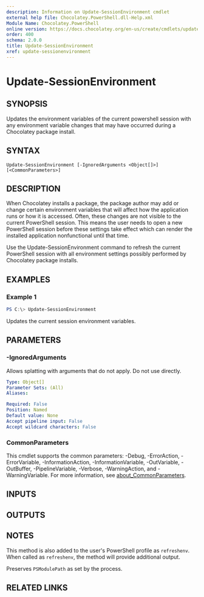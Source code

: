 ```yaml
---
description: Information on Update-SessionEnvironment cmdlet
external help file: Chocolatey.PowerShell.dll-Help.xml
Module Name: Chocolatey.PowerShell
online version: https://docs.chocolatey.org/en-us/create/cmdlets/update-sessionenvironment
order: 400
schema: 2.0.0
title: Update-SessionEnvironment
xref: update-sessionenvironment
---
```


# Update-SessionEnvironment

## SYNOPSIS
Updates the environment variables of the current powershell session with any environment variable changes that may have occurred during a Chocolatey package install.

## SYNTAX

```
Update-SessionEnvironment [-IgnoredArguments <Object[]>] [<CommonParameters>]
```

## DESCRIPTION
When Chocolatey installs a package, the package author may add or change certain environment variables that will affect how the application runs or how it is accessed.
Often, these changes are not visible to the current PowerShell session.
This means the user needs to open a new PowerShell session before these settings take effect which can render the installed application nonfunctional until that time.

Use the Update-SessionEnvironment command to refresh the current PowerShell session with all environment settings possibly performed by Chocolatey package installs.

## EXAMPLES

### Example 1
```powershell
PS C:\> Update-SessionEnvironment
```

Updates the current session environment variables.

## PARAMETERS

### -IgnoredArguments
Allows splatting with arguments that do not apply. Do not use directly.

```yaml
Type: Object[]
Parameter Sets: (All)
Aliases:

Required: False
Position: Named
Default value: None
Accept pipeline input: False
Accept wildcard characters: False
```

### CommonParameters
This cmdlet supports the common parameters: -Debug, -ErrorAction, -ErrorVariable, -InformationAction, -InformationVariable, -OutVariable, -OutBuffer, -PipelineVariable, -Verbose, -WarningAction, and -WarningVariable. For more information, see [about_CommonParameters](http://go.microsoft.com/fwlink/?LinkID=113216).

## INPUTS

## OUTPUTS

## NOTES

This method is also added to the user's PowerShell profile as `refreshenv`. When called as `refreshenv`, the method will provide additional output.

Preserves `PSModulePath` as set by the process.

## RELATED LINKS

<Xref title="Cmdlet Reference" value="powershell-cmdlet-reference" classes="mb-3 d-block" />

<Xref title="Function Reference" value="powershell-reference" classes="d-block" />
